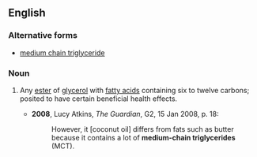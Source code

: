 ==English==
===Alternative forms===
*[[medium chain triglyceride]]

===Noun===
{{en-noun|head=[[medium]]-[[chain]] [[triglyceride]]}}

#{{chemistry}} Any [[ester]] of [[glycerol]] with [[fatty acid]]s containing six to twelve carbons; posited to have certain beneficial health effects.
#*'''2008''', Lucy Atkins, ''The Guardian'', G2, 15 Jan 2008, p. 18:
#*:However, it [coconut oil] differs from fats such as butter because it contains a lot of '''medium-chain triglycerides''' (MCT).